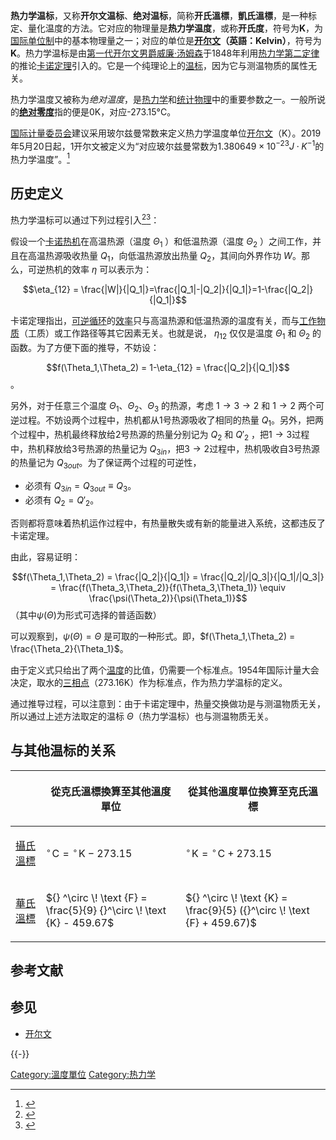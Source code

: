 {{expand|time=2013-07-21T15:56:22+00:00}}
{{expert|time=2013-07-21T15:56:22+00:00}}{{Distinguish|開爾文}}{{熱力學}}
{{noteTA|G1=Unit}}

'''热力学温标'''，又称'''开尔文温标'''、'''绝对温标'''，简称'''开氏溫標'''，'''凱氏溫標'''，是一种标定、量化温度的方法。它对应的物理量是'''热力学温度'''，或称'''开氏度'''，符号为'''K'''，为[[国际单位制|国际单位制]]中的基本物理量之一；对应的单位是'''[[开尔文|开尔文]]（英語：Kelvin）'''，符号为'''K'''。热力学温标是由[[第一代开尔文男爵威廉·汤姆森|第一代开尔文男爵威廉·汤姆森]]于1848年利用[[热力学第二定律|热力学第二定律]]的推论[[卡諾定理_(熱力學)|卡诺定理]]引入的。它是一个纯理论上的[[溫度標準|温标]]，因为它与测温物质的属性无关。

热力学温度又被称为''绝对温度''，是[[热力学|热力学]]和[[统计物理|统计物理]]中的重要参数之一。一般所说的'''[[绝对零度|绝对零度]]'''指的便是0K，对应-273.15°C。

[[国际计量委员会|国际计量委员会]]建议采用玻尔兹曼常数来定义热力学温度单位[[开尔文|开尔文]]（K）。2019年5月20日起，1开尔文被定义为“对应玻尔兹曼常数为<math>1.380649\times 10^{-23}J\cdot K^{-1}</math>的热力学温度”。<ref>{{cite news|title=溫度的單位：克耳文(K)|url=http://www.nml.org.tw/measurement/si_base-unit-introduction/3606-%E6%BA%AB%E5%BA%A6%E7%9A%84%E5%96%AE%E4%BD%8D%EF%BC%9A%E5%85%8B%E8%80%B3%E6%96%87-k.html|publisher=國家度量衡標準實驗室|accessdate=2015-10-16|archive-date=2021-04-17|archive-url=https://web.archive.org/web/20210417123309/http://www.nml.org.tw/measurement/si_base-unit-introduction/3606-%E6%BA%AB%E5%BA%A6%E7%9A%84%E5%96%AE%E4%BD%8D%EF%BC%9A%E5%85%8B%E8%80%B3%E6%96%87-k.html|dead-url=no}}</ref>

==历史定义==
热力学温标可以通过下列过程引入<ref name="新概念">{{cite book|title=《新概念物理教程 热学》第二版|author=赵凯华|publisher=高等教育出版社|pages=176|last2=罗蔚因|isbn=9787040066777}}</ref><ref name="普物热学">{{cite book|title=《普通物理学教程 热学》第三版|author=秦允豪|publisher=高等教育出版社|year=2011|isbn=978-7-04-030090-1|pages=173-176}}</ref>：

假设一个[[卡诺热机|卡诺热机]]在高温热源（温度 <math>\Theta_1</math> ）和低温热源（温度 <math>\Theta_2</math> ）之间工作，并且在高温热源吸收热量 <math>Q_1</math>，向低温热源放出热量 <math>Q_2</math>，其间向外界作功 <math>W</math>。那么，可逆热机的效率 <math>\eta</math> 可以表示为：
:<math>\eta_{12} = \frac{|W|}{|Q_1|}=\frac{|Q_1|-|Q_2|}{|Q_1|}=1-\frac{|Q_2|}{|Q_1|}</math>

卡诺定理指出，[[可逆循环|可逆循环]]的[[效率|效率]]只与高温热源和低温热源的温度有关，而与[[工作物质|工作物质]]（工质）或工作路径等其它因素无关。也就是说， <math>\eta_{12}</math> 仅仅是温度 <math>\Theta_1</math> 和 <math>\Theta_2</math> 的函数。为了方便下面的推导，不妨设：
:<math>f(\Theta_1,\Theta_2) = 1-\eta_{12} = \frac{|Q_2|}{|Q_1|}</math>。

另外，对于任意三个温度 <math>\Theta_1</math>、<math>\Theta_2</math>、<math>\Theta_3</math> 的热源，考虑 <math>1\rightarrow3\rightarrow2</math> 和 <math>1\rightarrow2</math> 两个可逆过程。不妨设两个过程中，热机都从1号热源吸收了相同的热量 <math>Q_1</math>。另外，把两个过程中，热机最终释放给2号热源的热量分别记为 <math>Q_2</math> 和 <math>Q'_2</math> ，把<math>1\rightarrow3</math>过程中，热机释放给3号热源的热量记为 <math>Q_{3in}</math>，把<math>3\rightarrow2</math>过程中，热机吸收自3号热源的热量记为 <math>Q_{3out}</math>。为了保证两个过程的可逆性，
*必须有 <math>Q_{3in} = Q_{3out} \equiv Q_3</math>。
*必须有 <math>Q_2 = Q'_2</math>。
否则都将意味着热机运作过程中，有热量散失或有新的能量进入系统，这都违反了卡诺定理。

由此，容易证明：
:<math>f(\Theta_1,\Theta_2) = \frac{|Q_2|}{|Q_1|} = \frac{|Q_2|/|Q_3|}{|Q_1|/|Q_3|} = \frac{f(\Theta_3,\Theta_2)}{f(\Theta_3,\Theta_1)} \equiv \frac{\psi(\Theta_2)}{\psi(\Theta_1)}</math>
（其中<math>\psi(\Theta)</math>为形式可选择的普适函数）

可以观察到，<math>\psi(\Theta)=\Theta</math> 是可取的一种形式。即，<math>f(\Theta_1,\Theta_2) = \frac{\Theta_2}{\Theta_1}</math>。

由于定义式只给出了两个[[温度|温度]]的比值，仍需要一个标准点。1954年国际计量大会决定，取水的[[三相点|三相点]]（273.16K）作为标准点，作为热力学温标的定义。

通过推导过程，可以注意到：由于卡诺定理中，热量交换做功是与测温物质无关，所以通过上述方法取定的温标 <math>\Theta</math>（热力学温标）也与测温物质无关。

== 与其他温标的关系 ==
{{Main|温度单位换算}}

{| class="wikitable" style="text-align: center"
!  !! 從克氏溫標換算至其他溫度單位 !! 從其他溫度單位換算至克氏溫標
|-
| [[攝氏溫標|攝氏溫標]] || <math>{} ^\circ \! \text {C} = {}^\circ \! \text {K} - 273.15</math>|| <math>{} ^\circ \! \text {K} = {}^\circ \! \text {C} + 273.15</math>
|-
| [[華氏溫標|華氏溫標]] || <math>{} ^\circ \! \text {F} = \frac{5}{9} {}^\circ \! \text {K} - 459.67</math>|| <math>{} ^\circ \! \text {K} = \frac{9}{5} ({}^\circ \! \text {F} + 459.67)</math>
|}

== 参考文献 ==
{{Reflist}}

== 参见 ==
* [[开尔文|开尔文]]

{{-}}
{{溫標}}
{{氣象學資料與變數}}
{{以人名命名的国际单位制单位}}


[[Category:溫度單位|Category:溫度單位]]
[[Category:热力学|Category:热力学]]